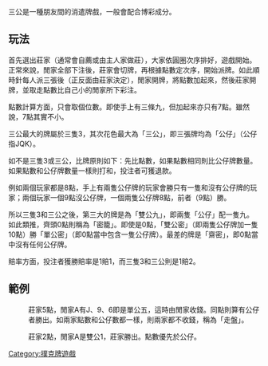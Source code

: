 
{{original research|time=2011-01-24T12:13:49+00:00}}
{{unreferenced|time=2011-01-24T12:13:49+00:00}}
三公是一種朋友間的消遣牌戲，一般會配合博彩成分。

==玩法==
首先選出莊家（通常會自薦或由主人家做莊），大家依圓圈次序排好，遊戲開始。正常來說，閒家全部下注後，莊家會切牌，再根據點數定次序，開始派牌。如此順時針每人派三張後（正反面由莊家決定），閒家開牌，將點數加起來，然後莊家開牌，並取走點數比自己小的閒家所下彩注。

點數計算方面，只會取個位數。即使手上有三條九，但加起來亦只有7點。雖然說，7點其實不小。

三公最大的牌屬於三隻3，其次花色最大為「三公」，即三張牌均為「公仔」（公仔指JQK）。

如不是三隻3或三公，比牌原則如下：先比點數，如果點數相同則比公仔牌數量。如果點數和公仔牌數量一樣則打和，投注者可獲退款。

例如兩個玩家都是8點，手上有兩隻公仔牌的玩家會勝只有一隻和沒有公仔牌的玩家；兩個玩家一個9點沒公仔牌，一個兩隻公仔牌8點，前者（9點）勝。

所以三隻3和三公之後，第三大的牌是為「雙公九」，即兩隻「公仔」配一隻九。如此類推，齊頭0點則稱為「密籠」。即使是0點，「雙公密」（即兩隻公仔牌加一隻10點）勝「單公密」（即0點當中包含一隻公仔牌）。最差的牌是「齋密」，即0點當中沒有任何公仔牌。

賠率方面，投注者獲勝賠率是1賠1，而三隻3和三公則是1賠2。

==範例==
:莊家5點，閒家A有J、9、6即是單公五，這時由閒家收錢。同點則算有公仔者勝出。如兩家點數和公仔數都一樣，則兩家都不收錢，稱為「走盤」。

:莊家2點，閒家A是雙公1，莊家勝出。點數優先於公仔。

[[Category:撲克牌遊戲|Category:撲克牌遊戲]]